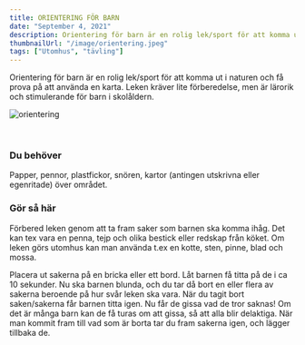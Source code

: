 ```yaml
---
title: ORIENTERING FÖR BARN
date: "September 4, 2021"
description: Orientering för barn är en rolig lek/sport för att komma ut i naturen.
thumbnailUrl: "/image/orientering.jpeg"
tags: ["Utomhus", "tävling"]
---
```


<div>
  Orientering för barn är en rolig lek/sport för att komma ut i naturen och få
  prova på att använda en karta. Leken kräver lite förberedelse, men är lärorik
  och stimulerande för barn i skolåldern.
</div>

![orientering](/orientering.jpeg)

<br />

### Du behöver

Papper, pennor, plastfickor, snören, kartor (antingen utskrivna eller egenritade) över området.

### Gör så här

Förbered leken genom att ta fram saker som barnen ska komma ihåg. Det kan tex vara en penna, tejp och olika bestick eller redskap från köket. Om leken görs utomhus kan man använda t.ex en kotte, sten, pinne, blad och mossa.

Placera ut sakerna på en bricka eller ett bord.
Låt barnen få titta på de i ca 10 sekunder.
Nu ska barnen blunda, och du tar då bort en eller flera av sakerna beroende på hur svår leken ska vara.
När du tagit bort saken/sakerna får barnen titta igen.
Nu får de gissa vad de tror saknas! Om det är många barn kan de få turas om att gissa, så att alla blir delaktiga.
När man kommit fram till vad som är borta tar du fram sakerna igen, och lägger tillbaka de.
